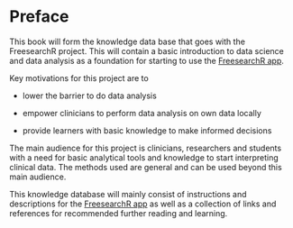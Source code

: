 # Preface {.unnumbered}

This book will form the knowledge data base that goes with the FreesearchR project. This will contain a basic introduction to data science and data analysis as a foundation for starting to use the [FreesearchR app](app.freesearchr.org).

Key motivations for this project are to

- lower the barrier to do data analysis

- empower clinicians to perform data analysis on own data locally

- provide learners with basic knowledge to make informed decisions

The main audience for this project is clinicians, researchers and students with a need for basic analytical tools and knowledge to start interpreting clinical data. The methods used are general and can be used beyond this main audience.

This knowledge database will mainly consist of instructions and descriptions for the [FreesearchR app](app.freesearchr.org) as well as a collection of links and references for recommended further reading and learning.
